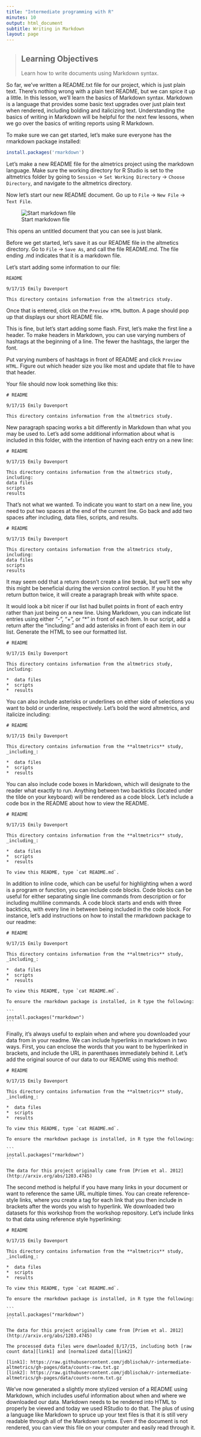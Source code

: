 ```yaml
---
title: "Intermediate programming with R"
minutes: 10
output: html_document
subtitle: Writing in Markdown
layout: page
---
```


> ## Learning Objectives {.objectives}
> Learn how to write documents using Markdown syntax. 

So far, we've written a README.txt file for our project, which is just plain text.
There's nothing wrong with a plain text README, but we can spice it up a little. 
In this lesson, we'll learn the basics of Markdown syntax. 
Markdown is a language that provides some basic text upgrades over just plain text when rendered, including bolding and italicizing text.
Understanding the basics of writing in Markdown will be helpful for the next few lessons, when we go over the basics of writing reports using R Markdown. 

To make sure we can get started, let's make sure everyone has the rmarkdown package installed:

```r
install.packages('rmarkdown')
```

Let's make a new README file for the almetrics project using the markdown language.
Make sure the working directory for R Studio is set to  the altmetrics folder by going to `Session` -> `Set Working Directory` -> `Choose Directory`, and navigate to the altmetrics directory.

Now let's start our new README document. 
Go up to `File` -> `New File` -> `Text File`. 

![Start markdown file](figure/start-markdown.png)

This opens an untitled document that you can see is just blank.

Before we get started, let's save it as our README file in the altmetics directory. 
Go to `File` -> `Save As`, and call the file README.md. 
The file ending .md indicates that it is a markdown file. 

Let's start adding some information to our file:

```
README

9/17/15 Emily Davenport

This directory contains information from the altmetrics study. 
```

Once that is entered, click on the `Preview HTML` button.
A page should pop up that displays our short README file. 

This is fine, but let's start adding some flash. 
First, let's make the first line a header. 
To make headers in Markdown, you can use varying numbers of hashtags at the beginning of a line. 
The fewer the hashtags, the larger the font. 

Put varying numbers of hashtags in front of README and click `Preview HTML`. 
Figure out which header size you like most and update that file to have that header. 

Your file should now look something like this:

```
# README

9/17/15 Emily Davenport

This directory contains information from the altmetrics study. 
```

New paragraph spacing works a bit differently in Markdown than what you may be used to. 
Let's add some additional information about what is included in this folder, with the intention of having each entry on a new line:

```
# README

9/17/15 Emily Davenport

This directory contains information from the altmetrics study, including:
data files
scripts
results
```

That's not what we wanted.
To indicate you want to start on a new line, you need to put two spaces at the end of the current line.
Go back and add two spaces after including, data files, scripts, and results.

```
# README

9/17/15 Emily Davenport

This directory contains information from the altmetrics study, including:  
data files  
scripts  
results  
```

It may seem odd that a return doesn't create a line break, but we'll see why this might be beneficial during the version control section. 
If you hit the return button twice, it will create a paragraph break with white space. 

It would look a bit nicer if our list had bullet points in front of each entry rather than just being on a new line. 
Using Markdown, you can indicate list entries using either "-", "+", or "*" in front of each item. 
In our script, add a return after the "including:" and add asterisks in front of each item in our list. 
Generate the HTML to see our formatted list. 

```
# README

9/17/15 Emily Davenport

This directory contains information from the altmetrics study, including:

*  data files  
*  scripts  
*  results  
```

You can also include asterisks or underlines on either side of selections you want to bold or underline, respectively.
Let's bold the word altmetrics, and italicize including:


```
# README

9/17/15 Emily Davenport

This directory contains information from the **altmetrics** study, _including_:

*  data files  
*  scripts  
*  results  
```

You can also include code boxes in Markdown, which will designate to the reader what exactly to run. 
Anything between two backticks (located under the tilde on your keyboard) will be rendered as a code block.
Let's include a code box in the README about how to view the README. 

```
# README

9/17/15 Emily Davenport

This directory contains information from the **altmetrics** study, _including_:

*  data files  
*  scripts  
*  results  

To view this README, type `cat README.md`.
```

In addition to inline code, which can be useful for highlighting when a word is a program or function, you can include code blocks. 
Code blocks can be useful for either separating single line commands from description or for including multiline commands. 
A code block starts and ends with three backticks, with every line in between being included in the code block. 
For instance, let's add instructions on how to install the rmarkdown package to our readme:

~~~
# README

9/17/15 Emily Davenport

This directory contains information from the **altmetrics** study, _including_:

*  data files  
*  scripts  
*  results  

To view this README, type `cat README.md`.

To ensure the rmarkdown package is installed, in R type the following:

```
install.packages("rmarkdown")
```
~~~

Finally, it's always useful to explain when and where you downloaded your data from in your readme. 
We can include hyperlinks in markdown in two ways. 
First, you can enclose the words that you want to be hyperlinked in brackets, and include the URL in parenthases immediately behind it. 
Let's add the original source of our data to our README using this method:

~~~
# README

9/17/15 Emily Davenport

This directory contains information from the **altmetrics** study, _including_:

*  data files  
*  scripts  
*  results  

To view this README, type `cat README.md`.

To ensure the rmarkdown package is installed, in R type the following:

```
install.packages("rmarkdown")
```

The data for this project originally came from [Priem et al. 2012](http://arxiv.org/abs/1203.4745)
~~~

The second method is helpful if you have many links in your document or want to reference the same URL multiple times. 
You can create reference-style links, where you create a tag for each link that you then include in brackets after the words you wish to hyperlink. 
We downloaded two datasets for this workshop from the workshop repository. 
Let's include links to that data using reference style hyperlinking:

~~~
# README

9/17/15 Emily Davenport

This directory contains information from the **altmetrics** study, _including_:

*  data files  
*  scripts  
*  results  

To view this README, type `cat README.md`.

To ensure the rmarkdown package is installed, in R type the following:

```
install.packages("rmarkdown")
```

The data for this project originally came from [Priem et al. 2012](http://arxiv.org/abs/1203.4745)

The processed data files were downloaded 8/17/15, including both [raw count data][link1] and [normalized data][link2]

[link1]: https://raw.githubusercontent.com/jdblischak/r-intermediate-altmetrics/gh-pages/data/counts-raw.txt.gz
[link2]: https://raw.githubusercontent.com/jdblischak/r-intermediate-altmetrics/gh-pages/data/counts-norm.txt.gz
~~~

We've now generated a slightly more stylized version of a README using Markdown, which includes useful information about when and where we downloaded our data.
Markdown needs to be rendered into HTML to properly be viewed and today we used RStudio to do that. 
The plus of using a language like Markdown to spruce up your text files is that it is still very readable through all of the Markdown syntax.
Even if the document is not rendered, you can view this file on your computer and easily read through it. 
